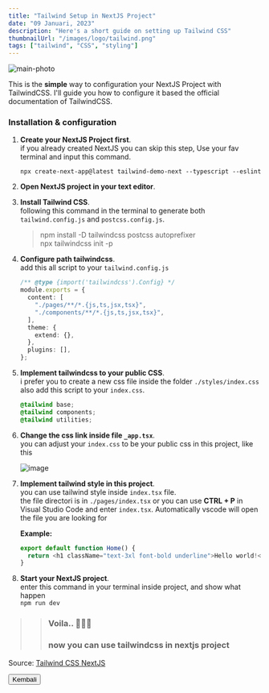 ```yaml
---
title: "Tailwind Setup in NextJS Project"
date: "09 Januari, 2023"
description: "Here's a short guide on setting up Tailwind CSS"
thumbnailUrl: "/images/logo/tailwind.png"
tags: ["tailwind", "CSS", "styling"]
---
```


<Image
  alt="main-photo"
  className="py-4 rounded-xl"
  src="/images/posts/tailwind-setup.png"
  height={680}
  width={1280}
  priority
/>

This is the **simple** way to configuration your NextJS Project with
TailwindCSS. I'll guide you how to configure it based the official
documentation of TailwindCSS.

### Installation & configuration

1. **Create your NextJS Project first**.\
   if you already created NextJS you can skip this step, Use your fav terminal and input this command.

   `npx create-next-app@latest tailwind-demo-next --typescript --eslint`

2. **Open NextJS project in your text editor**.

3. **Install Tailwind CSS**.\
   following this command in the terminal to generate both `tailwind.config.js` and `postcss.config.js`.

   > npm install -D tailwindcss postcss autoprefixer\
   > npx tailwindcss init -p

4. **Configure path tailwindcss**.\
   add this all script to your `tailwind.config.js`

   ```typescript
   /** @type {import('tailwindcss').Config} */
   module.exports = {
     content: [
       "./pages/**/*.{js,ts,jsx,tsx}",
       "./components/**/*.{js,ts,jsx,tsx}",
     ],
     theme: {
       extend: {},
     },
     plugins: [],
   };
   ```

5. **Implement tailwindcss to your public CSS**.\
   i prefer you to create a new css file inside the folder `./styles/index.css`\
   also add this script to your `index.css`.

   ```css
   @tailwind base;
   @tailwind components;
   @tailwind utilities;
   ```

6. **Change the css link inside file `_app.tsx`**.\
   you can adjust your `index.css` to be your public css in this project, like this

   ![image](https://user-images.githubusercontent.com/79882296/211966268-6f4456a9-d7da-4275-ab5a-e7330afee605.png)

7. **Implement tailwind style in this project**.\
    you can use tailwind style inside `index.tsx` file.\
    the file directori is in `./pages/index.tsx` or you can use **CTRL + P** in Visual Studio Code and enter `index.tsx`. Automatically vscode will open the file you are looking for

   **Example:**

   ```typescript
   export default function Home() {
     return <h1 className="text-3xl font-bold underline">Hello world!</h1>;
   }
   ```

8. **Start your NextJS project**.\
   enter this command in your terminal inside project, and show what happen\
   `npm run dev`

> > ### Voila.. 🎉✨🎉
> >
> > ### now you can use tailwindcss in nextjs project

Source: [Tailwind CSS NextJS](https://tailwindcss.com/docs/guides/nextjs)

<div className="mt-24">
  <Button prevPage>Kembali</Button>
</div>
